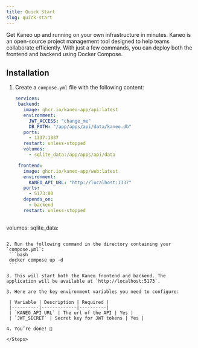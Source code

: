 ```yaml
---
title: Quick Start
slug: quick-start
---
```




Get Kaneo up and running on your own infrastructure in minutes. Kaneo is an open-source project management tool designed to help teams collaborate efficiently. With just a few commands, you can deploy both the frontend and backend using Docker Compose.


## Installation

<Steps>

1. Create a `compose.yml` file with the following content:

   ```yaml title="compose.yaml"
   services:
    backend:
      image: ghcr.io/kaneo-app/api:latest
      environment:
        JWT_ACCESS: "change_me"
        DB_PATH: "/app/apps/api/data/kaneo.db"
      ports:
        - 1337:1337
      restart: unless-stopped
      volumes:
        - sqlite_data:/app/apps/api/data

    frontend:
      image: ghcr.io/kaneo-app/web:latest
      environment:
        KANEO_API_URL: "http://localhost:1337"
      ports:
        - 5173:80
      depends_on:
        - backend
      restart: unless-stopped
      
  volumes:
    sqlite_data:
   ```

2. Run the following command in the directory containing your `compose.yml`:
    ```bash
    docker compose up -d
    ```

3. This will start both the Kaneo frontend and backend. The application will be available at `http://localhost:5173`.

3. Here are the key environment variables you need to configure:

    | Variable | Description | Required |
    |----------|-------------|----------|
    | `KANEO_API_URL` | The url of the API | Yes |
    | `JWT_SECRET` | Secret key for JWT tokens | Yes |

4. You’re done! 🎉

</Steps>